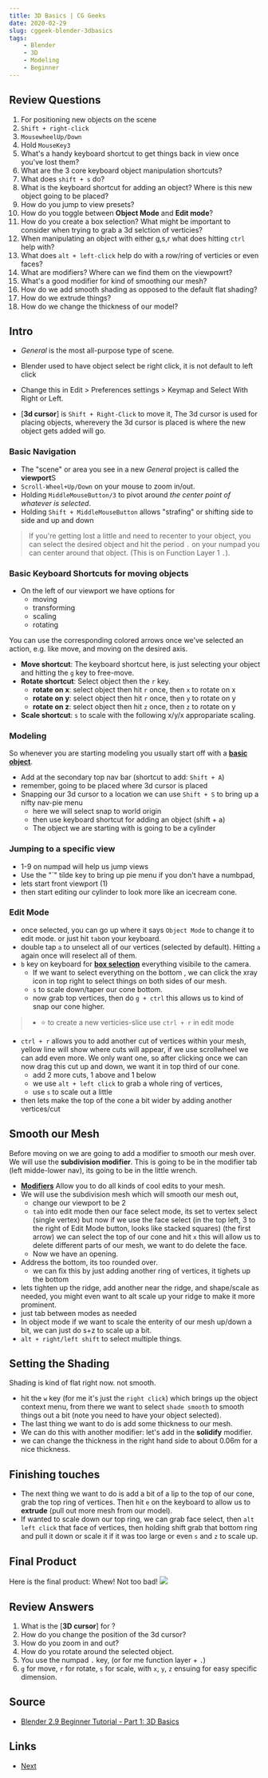 ```yaml
---
title: 3D Basics | CG Geeks
date: 2020-02-29
slug: cggeek-blender-3dbasics
tags:
    - Blender
    - 3D
    - Modeling
    - Beginner
---
```

## Review Questions
1. For positioning new objects on the scene
1. `Shift + right-click`
1. `MousewheelUp/Down`
1. Hold `MouseKey3`
1. What's a handy keyboard shortcut to get things back in view once you've lost them?
1. What are the 3 core keyboard object manipulation shortcuts?
1. What does `shift + s` do?
1. What is the keyboard shortcut for adding an object? Where is this new object going to be placed?
1. How do you jump to view presets? 
1. How do you toggle between **Object Mode** and **Edit mode**?
1. How do you create a box selection? What might be important to consider when trying to grab a 3d selction of verticies?
1. When manipulating an object with either g,s,r what does hitting `ctrl` help with?
1. What does `alt + left-click` help do with a row/ring of verticies or even faces?
1. What are modifiers? Where can we find them on the viewpowrt?
1. What's a good modifier for kind of smoothing our mesh?
1. How do we add smooth shading as opposed to the default flat shading?
1. How do we extrude things?
1. How do we change the thickness of our model?

## Intro
- *General* is the most all-purpose type of scene.

- Blender used to have object select be right click, it is not default to left click
- Change this in Edit > Preferences settings > Keymap and Select With Right or Left.

- [**3d cursor**] is `Shift + Right-Click` to move it, The 3d cursor is used for placing objects, wherevery the 3d cursor is placed is where the new object gets added will go.

### Basic Navigation 
- The "scene" or area you see in a new *General* project is called the **viewport**S
- `Scroll-Wheel+Up/Down` on your mouse to zoom in/out.
- Holding `MiddleMouseButton/3` to pivot around *the center point of whatever is selected*.
- Holding `Shift + MiddleMouseButton` allows "strafing" or shifting side to side and up and down  

> If you're getting lost a little and need to recenter to your object, you can select the desired object and hit the period `.` on your numpad you can center around that object. (This is on Function Layer 1 `.`).

### Basic Keyboard Shortcuts for moving objects
- On the left of our viewport we have options for 
    - moving
    - transforming
    - scaling 
    - rotating 

You can use the corresponding colored arrows once we've selected an action, e.g. like move, and moving on the desired axis.
- **Move shortcut**: The keyboard shortcut here, is just selecting your object and hitting the `g` key to free-move.
- **Rotate shortcut**: Select object then the `r` key.
    - **rotate on x**: select object then hit `r` once, then `x` to rotate on x
    - **rotate on y**: select object then hit `r` once, then `y` to rotate on y 
    - **rotate on z**: select object then hit `z` once, then `z` to rotate on y 
- **Scale shortcut**: `s` to scale with the following x/y/x appropariate scaling.

### Modeling
So whenever you are starting modeling you usually start off with a [**basic object**]().
- Add at the secondary top nav bar (shortcut to add: `Shift + A`)
- remember, going to be placed where 3d cursor is placed
- Snapping our 3d cursor to a location we can use `Shift + S` to bring up a nifty nav-pie menu
    - here we will select snap to world origin
    - then use keyboard shortcut for adding an object (shift + a)
    - The object we are starting with is going to be a cylinder

### Jumping to a specific view
- 1-9 on numpad will help us jump views
- Use the "`" tilde key to bring up pie menu if you don't have a numbpad, 
- lets start front viewport (1)
- then start editing our cylinder to look more like an icecream cone.

### Edit Mode
- once selected, you can go up where it says `Object Mode` to change it to edit mode. or just hit `tab`on your keyboard.
- double tap `a` to unselect all of our vertices (selected by default). Hitting `a` again once will reselect all of them.
- `b` key on keyboard for [**box selection**]() everything visibile to the camera.
    - If we want to select everything on the bottom , we can click the xray icon in top right to select things on both sides of our mesh.
    - `s` to scale down/taper our cone bottom.
    - now grab top vertices, then do `g + ctrl` this allows us to kind of snap our cone higher.
>- ⭐ to create a new verticies-slice use `ctrl + r` in edit mode
- `ctrl + r` allows you to add another cut of vertices within your mesh, yellow line will show where cuts will appear, if we use scrollwheel we can add even more. We only want one, so after clicking once we can now drag this cut up and down, we want it in top third of our cone.
    - add 2 more cuts, 1 above and 1 below
    - we use `alt + left click` to grab a whole ring of vertices,
    - use `s` to scale out a little
- then lets make the top of the cone a bit wider by adding another vertices/cut

## Smooth our Mesh 
Before moving on we are going to add a modifier to smooth our mesh over. We will use the **subdivision modifier**.
This is going to be in the modifier tab (left midde-lower nav), its going to be in the little wrench. 
- [**Modifiers**]() Allow you to do all kinds of cool edits to your mesh.
- We will use the subdivision mesh which will smooth our mesh out, 
    - change our viewport to be 2
    - `tab` into edit mode then our face select mode, its set to vertex select (single vertex) but now if we use the face select (in the top left, 3 to the right of Edit Mode button, looks like stacked squares) (the first arrow) we can select the top of our cone and hit `x` this will allow us to delete different parts of our mesh, we want to do delete the face.
    - Now we have an opening.
- Address the bottom, its too rounded over.
    - we can fix this by just adding another ring of vertices, it tighets  up the bottom 
- lets tighten up the ridge, add another near the ridge, and shape/scale as needed, you might even want to alt scale up your ridge to make it more prominent.
- just tab between modes as needed
- In object mode if we want to scale the enterity of our mesh up/down a bit, we can just do s+z to scale up a bit.
- `alt + right/left shift` to select multiple things.

## Setting the Shading
Shading is kind of flat right now. not smooth.
- hit the `w` key (for me it's just the `right click`) which brings up the object context menu, from there we want to select `shade smooth` to smooth things out a bit (note you need to have your object selected).
- The last thing we want to do is add some thickness to our mesh. 
- We can do this with another modifier: let's add in the **solidify** modifier.
- we can change the thickness in the right hand side to about 0.06m for a nice thickness.               

## Finishing touches
- The next thing we want to do is add a bit of a lip to the top of our cone, grab the top ring of vertices. Then hit `e` on the keyboard to allow us to **extrude** (pull out more mesh from our model).
- If wanted to scale down our top ring, we can grab face select, then `alt left click` that face of vertices, then holding shift grab that bottom ring and pull it down or scale it if it was too large or even `s` and `z` to scale up.

## Final Product
Here is the final product: Whew! Not too bad!
![](/hello-cone.png)

## Review Answers
1. What is the [**3D cursor**] for ?
1. How do you change the position of the 3d cursor?
1. How do you zoom in and out?
1. How do you rotate around the selected object.
1. You use the numpad `.` key, (or for me function layer + `.`)
1. `g` for move, `r` for rotate, `s` for scale, with `x`, `y`, `z` ensuing for easy specific dimension.

## Source
- [Blender 2.9 Beginner Tutorial - Part 1: 3D Basics](https://www.youtube.com/watch?v=ppASl6yaguU&list=PLrjIgEdKLivgpCMmFC0_sV60Y_Ftp-WLD&index=1)

## Links
- [Next](/cggeek-blender-modifiers)
